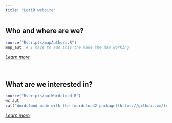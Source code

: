 ```yaml
---
title: "LetiR website"
---
```



## Who and where are we?

```r
source("Rscripts/mapAuthors.R")
map_aut  # I have to add this the make the map working
```

[*Learn more*](./about.html)
<br/><br/><br/>

## What are we interested in?


```r
source("Rscripts/ourWordcloud.R")
wc_aut
cat("Wordcloud made with the [wordcloud2 package](https://github.com/lchiffon/wordcloud2); silhouette image available on [PhyloPic](http://phylopic.org).")
```

[*Learn more*](./about.html)
